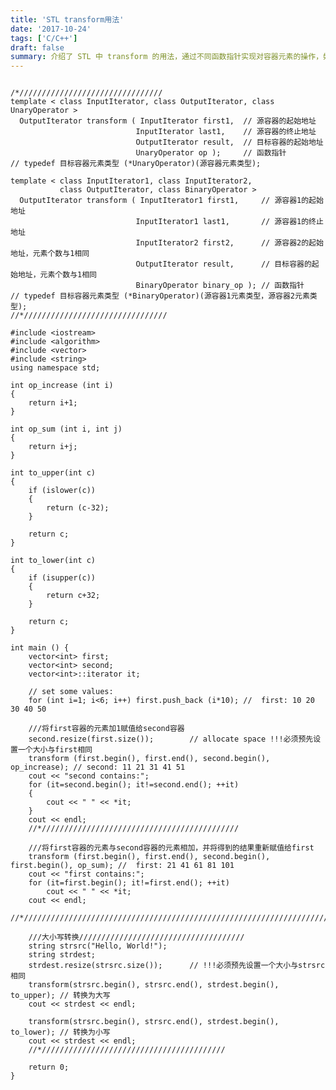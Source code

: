 ```yaml
---
title: 'STL transform用法'
date: '2017-10-24'
tags: ['C/C++']
draft: false
summary: 介绍了 STL 中 transform 的用法，通过不同函数指针实现对容器元素的操作，如对向量元素加 1、两向量元素相加等，还可用于字符串大小写转换，代码示例清晰展示其功能。 
---
```


```

/*////////////////////////////////
template < class InputIterator, class OutputIterator, class UnaryOperator >
  OutputIterator transform ( InputIterator first1,	// 源容器的起始地址
							InputIterator last1,	// 源容器的终止地址
							OutputIterator result,	// 目标容器的起始地址
							UnaryOperator op );		// 函数指针
// typedef 目标容器元素类型 (*UnaryOperator)(源容器元素类型);

template < class InputIterator1, class InputIterator2,
           class OutputIterator, class BinaryOperator >
  OutputIterator transform ( InputIterator1 first1,		// 源容器1的起始地址
							InputIterator1 last1,		// 源容器1的终止地址
							InputIterator2 first2,		// 源容器2的起始地址，元素个数与1相同
							OutputIterator result,		// 目标容器的起始地址，元素个数与1相同
                            BinaryOperator binary_op );	// 函数指针
// typedef 目标容器元素类型 (*BinaryOperator)(源容器1元素类型，源容器2元素类型);
//*////////////////////////////////

#include <iostream>
#include <algorithm>
#include <vector>
#include <string>
using namespace std;

int op_increase (int i)
{
	return i+1; 
}

int op_sum (int i, int j) 
{
	return i+j; 
}

int to_upper(int c)
{
	if (islower(c))
	{ 
		return (c-32); 
	}

	return c;
}

int to_lower(int c)
{
	if (isupper(c))
	{
		return c+32;
	}

	return c;
}

int main () {
	vector<int> first;
	vector<int> second;
	vector<int>::iterator it;
	
	// set some values:
	for (int i=1; i<6; i++) first.push_back (i*10); //  first: 10 20 30 40 50
	
	///将first容器的元素加1赋值给second容器
	second.resize(first.size());		// allocate space !!!必须预先设置一个大小与first相同
	transform (first.begin(), first.end(), second.begin(), op_increase); // second: 11 21 31 41 51
	cout << "second contains:";
	for (it=second.begin(); it!=second.end(); ++it)
	{
		cout << " " << *it;
	}
	cout << endl;
	//*////////////////////////////////////////////
	
	///将first容器的元素与second容器的元素相加，并将得到的结果重新赋值给first
	transform (first.begin(), first.end(), second.begin(), first.begin(), op_sum); //  first: 21 41 61 81 101
	cout << "first contains:";
	for (it=first.begin(); it!=first.end(); ++it)
		cout << " " << *it;
	cout << endl;
	//*//////////////////////////////////////////////////////////////////////////

	///大小写转换/////////////////////////////////////
	string strsrc("Hello, World!");
	string strdest;
	strdest.resize(strsrc.size());		// !!!必须预先设置一个大小与strsrc相同
	transform(strsrc.begin(), strsrc.end(), strdest.begin(), to_upper);	// 转换为大写
	cout << strdest << endl;

	transform(strsrc.begin(), strsrc.end(), strdest.begin(), to_lower); // 转换为小写
	cout << strdest << endl;
	//*/////////////////////////////////////////

	return 0;
}
```